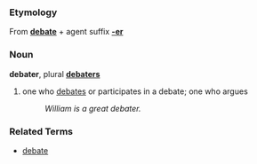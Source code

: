 ===Etymology===
From '''[[debate]]''' + agent suffix '''[[-er]]'''

===Noun===
'''debater''', plural '''[[debaters]]'''

# one who [[debate]]s or participates in a debate; one who argues
#: ''William is a great debater.''

===Related Terms===
*[[debate]]
